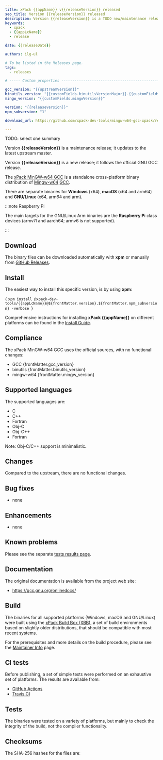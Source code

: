 ```yaml
---
title: xPack {{appName}} v{{releaseVersion}} released
seo_title: Version {{releaseVersion}} released
description: Version {{releaseVersion}} is a TODO new/maintenance release.
keywords:
  - xpack
  - {{appLcName}}
  - release

date: {{releaseDate}}

authors: ilg-ul

# To be listed in the Releases page.
tags:
  - releases

# ----- Custom properties -----------------------------------------------------

gcc_version: "{{upstreamVersion}}"
binutils_version: "{{customFields.binutilsVersionMajor}}.{{customFields.binutilsVersionMinor}}"
mingw_version: "{{customFields.mingwVersion}}"

version: "{{releaseVersion}}"
npm_subversion: "1"

download_url: https://github.com/xpack-dev-tools/mingw-w64-gcc-xpack/releases/tag/v{{releaseVersion}}/

---
```




TODO: select one summary

Version **{{releaseVersion}}** is a maintenance release; it updates to
the latest upstream master.

Version **{{releaseVersion}}** is a new release; it follows the official GNU GCC release.

<!-- truncate -->

<PageMetadata title={frontMatter.seo_title} />

The [xPack MinGW-w64 GCC](https://xpack-dev-tools.github.io/mingw-w64-gcc-xpack/)
is a standalone cross-platform binary distribution of
[Mingw-w64](https://www.mingw-w64.org)
[GCC](https://gcc.gnu.org).

There are separate binaries for **Windows** (x64),
**macOS** (x64 and arm64)
and **GNU/Linux** (x64, arm64 and arm).

:::note Raspberry Pi

The main targets for the GNU/Linux Arm
binaries are the **Raspberry Pi** class devices (armv7l and aarch64;
armv6 is not supported).

:::

## Download

The binary files can be downloaded automatically with **xpm** or manually
from <a href={frontMatter.download_url}>GitHub Releases</a>.

<Prerequisites/>

## Install

The easiest way to install this specific version, is by using **xpm**:

<CodeBlock language="console"> {
`xpm install @xpack-dev-tools/{{appLcName}}@${frontMatter.version}.${frontMatter.npm_subversion} -verbose
`} </CodeBlock>

Comprehensive instructions for installing **xPack {{appName}}** on different platforms
can be found in the [Install Guide](/docs/install/).

## Compliance

The xPack MinGW-w64 GCC uses the official sources,
with no functional changes:

- GCC {frontMatter.gcc_version}
- binutils {frontMatter.binutils_version}
- mingw-w64 {frontMatter.mingw_version}

## Supported languages

The supported languages are:

- C
- C++
- Fortran
- Obj-C
- Obj-C++
- Fortran

Note: Obj-C/C++ support is minimalistic.

## Changes

Compared to the upstream, there are no functional changes.

## Bug fixes

- none

## Enhancements

- none

## Known problems

Please see the separate
[tests results page](/docs/tests/{{releaseVersion}}/).

## Documentation

The original documentation is available from
the project web site:

- https://gcc.gnu.org/onlinedocs/

## Build

The binaries for all supported platforms
(Windows, macOS and GNU/Linux) were built using the
[xPack Build Box (XBB)](https://xpack.github.io/xbb/), a set
of build environments based on slightly older distributions, that should be
compatible with most recent systems.

For the prerequisites and more details on the build procedure, please see the
[Maintainer Info](/docs/maintainer/) page.

## CI tests

Before publishing, a set of simple tests were performed on an exhaustive
set of platforms. The results are available from:

- [GitHub Actions](https://github.com/xpack-dev-tools/mingw-w64-gcc-xpack/actions/)
- [Travis CI](https://app.travis-ci.com/github/xpack-dev-tools/mingw-w64-gcc-xpack/builds/)

## Tests

The binaries were tested on a variety of platforms,
but mainly to check the integrity of the
build, not the compiler functionality.

## Checksums

The SHA-256 hashes for the files are:
